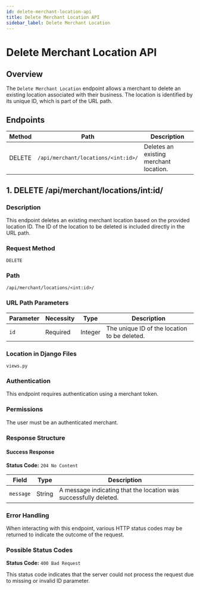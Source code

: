```yaml
---
id: delete-merchant-location-api
title: Delete Merchant Location API
sidebar_label: Delete Merchant Location
---
```


# Delete Merchant Location API

## Overview

The `Delete Merchant Location` endpoint allows a merchant to delete an existing location associated with their business. The location is identified by its unique ID, which is part of the URL path.

## Endpoints

| Method | Path                                     | Description                                          |
|--------|------------------------------------------|------------------------------------------------------|
| DELETE | `/api/merchant/locations/<int:id>/`       | Deletes an existing merchant location.               |

## 1. DELETE /api/merchant/locations/int:id/

### Description

This endpoint deletes an existing merchant location based on the provided location ID. The ID of the location to be deleted is included directly in the URL path.

### Request Method

`DELETE`

### Path

`/api/merchant/locations/<int:id>/`

### URL Path Parameters

| Parameter | Necessity | Type    | Description                                          |
|-----------|-----------|---------|------------------------------------------------------|
| `id`      | Required  | Integer | The unique ID of the location to be deleted.         |

### Location in Django Files

`views.py`

### Authentication

This endpoint requires authentication using a merchant token.

### Permissions

The user must be an authenticated merchant.

### Response Structure

#### Success Response

**Status Code:** `204 No Content`

| Field    | Type    | Description                                    |
|----------|---------|------------------------------------------------|
| `message`| String  | A message indicating that the location was successfully deleted. |

### Error Handling

When interacting with this endpoint, various HTTP status codes may be returned to indicate the outcome of the request.

### Possible Status Codes

**Status Code:** `400 Bad Request`

This status code indicates that the server could not process the request due to missing or invalid ID parameter.



